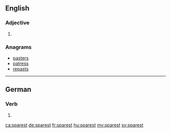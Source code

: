 ==English==

===Adjective===
{{head|en|adjective superlative form}}

# {{en-superlative of|spare}}

===Anagrams===
* [[pasters#English|pasters]]
* [[patress#English|patress]]
* [[repasts#English|repasts]]

----

==German==

===Verb===
{{head|de|verb form}}

# {{de-verb form of|sparen|2|s|k1}}

[[ca:sparest]]
[[de:sparest]]
[[fr:sparest]]
[[hu:sparest]]
[[my:sparest]]
[[sv:sparest]]